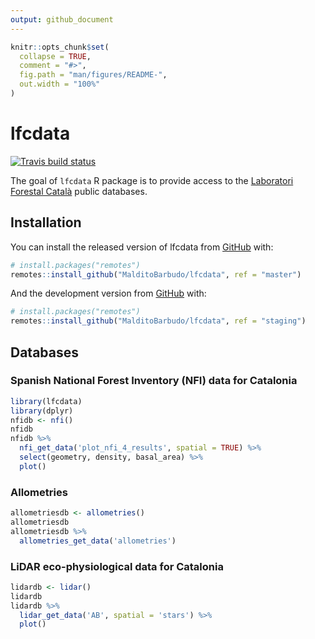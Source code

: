 ```yaml
---
output: github_document
---
```


<!-- README.md is generated from README.Rmd. Please edit that file -->

```r
knitr::opts_chunk$set(
  collapse = TRUE,
  comment = "#>",
  fig.path = "man/figures/README-",
  out.width = "100%"
)
```
# lfcdata

<!-- badges: start -->
[![Travis build status](https://travis-ci.org/MalditoBarbudo/lfcdata.svg?branch=master)](https://travis-ci.org/MalditoBarbudo/lfcdata)
<!-- badges: end -->

The goal of `lfcdata` R package is to provide access to the
[Laboratori Forestal Català](laboratoriforestal.creaf.uab.cat) public databases.

## Installation

You can install the released version of lfcdata from [GitHub](https://github.com/) with:

``` r
# install.packages("remotes")
remotes::install_github("MalditoBarbudo/lfcdata", ref = "master")
```

And the development version from [GitHub](https://github.com/) with:

``` r
# install.packages("remotes")
remotes::install_github("MalditoBarbudo/lfcdata", ref = "staging")
```

## Databases

### Spanish National Forest Inventory (NFI) data for Catalonia

```r
library(lfcdata)
library(dplyr)
nfidb <- nfi()
nfidb
nfidb %>%
  nfi_get_data('plot_nfi_4_results', spatial = TRUE) %>%
  select(geometry, density, basal_area) %>%
  plot()
```

### Allometries

```r
allometriesdb <- allometries()
allometriesdb
allometriesdb %>%
  allometries_get_data('allometries')
```

### LiDAR eco-physiological data for Catalonia

```r
lidardb <- lidar()
lidardb
lidardb %>%
  lidar_get_data('AB', spatial = 'stars') %>%
  plot()
```

